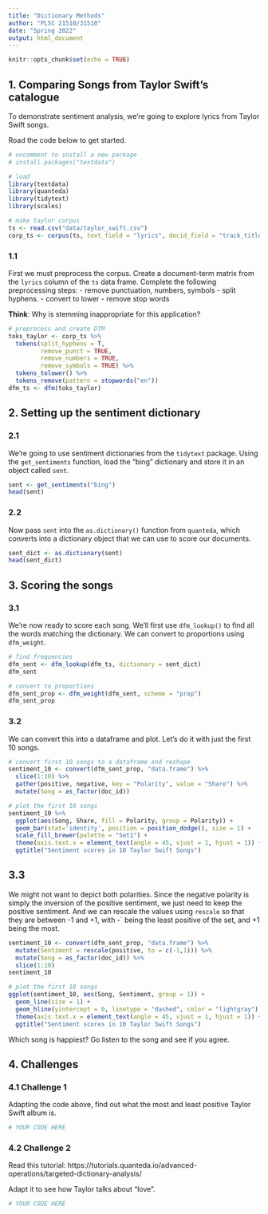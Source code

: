 ```yaml
---
title: "Dictionary Methods"
author: "PLSC 21510/31510"
date: "Spring 2022"
output: html_document
---
```


```r
knitr::opts_chunk$set(echo = TRUE)
```


## 1. Comparing Songs from Taylor Swift's catalogue

To demonstrate sentiment analysis, we're going to explore lyrics from Taylor Swift songs. 

Road the code below to get started.

```r
# uncomment to install a new package
# install.packages("textdata")

# load
library(textdata)
library(quanteda)
library(tidytext)
library(scales)

# make taylor corpus
ts <- read.csv("data/taylor_swift.csv")
corp_ts <- corpus(ts, text_field = "lyrics", docid_field = "track_title")
```

### 1.1 

First we must preprocess the corpus. Create a document-term matrix from the `lyrics` column of the `ts` data frame. Complete the following preprocessing steps:
- remove punctuation, numbers, symbols
- split hyphens.
- convert to lower
- remove stop words

**Think**: Why is stemming inappropriate for this application?

```r
# preprocess and create DTM
toks_taylor <- corp_ts %>%
  tokens(split_hyphens = T,
         remove_punct = TRUE,
         remove_numbers = TRUE,
         remove_symbols = TRUE) %>%
  tokens_tolower() %>% 
  tokens_remove(pattern = stopwords("en")) 
dfm_ts <- dfm(toks_taylor)
```

## 2. Setting up the sentiment dictionary

### 2.1

We're going to use sentiment dictionaries from the `tidytext` package. Using the `get_sentiments` function, load the "bing" dictionary and store it in an object called `sent`. 

```r
sent <- get_sentiments("bing") 
head(sent)
```

### 2.2

Now pass `sent` into the `as.dictionary()` function from `quanteda`, which converts into a dictionary object that we can use to score our documents.

```r
sent_dict <- as.dictionary(sent)
head(sent_dict)
```

## 3. Scoring the songs

### 3.1 

We're now ready to score each song. We'll first use  `dfm_lookup()` to find all the words matching the dictionary. We can convert to proportions using `dfm_weight`.

```r
# find frequencies
dfm_sent <- dfm_lookup(dfm_ts, dictionary = sent_dict)
dfm_sent

# convert to proportions
dfm_sent_prop <- dfm_weight(dfm_sent, scheme = "prop")
dfm_sent_prop
```

### 3.2

We can convert this into a dataframe and plot. Let's do it with just the first 10 songs.

```r
# convert first 10 songs to a dataframe and reshape
sentiment_10 <- convert(dfm_sent_prop, "data.frame") %>%
  slice(1:10) %>%
  gather(positive, negative, key = "Polarity", value = "Share") %>% 
  mutate(Song = as_factor(doc_id)) 

# plot the first 10 songs
sentiment_10 %>%
  ggplot(aes(Song, Share, fill = Polarity, group = Polarity)) +
  geom_bar(stat='identity', position = position_dodge(), size = 1) +
  scale_fill_brewer(palette = "Set1") + 
  theme(axis.text.x = element_text(angle = 45, vjust = 1, hjust = 1)) + 
  ggtitle("Sentiment scores in 10 Taylor Swift Songs")
```

## 3.3

We might not want to depict both polarities. Since the negative polarity is simply the inversion of the positive sentiment, we just need to keep the positive sentiment. And we can rescale the values using `rescale` so that they are between -1 and +1, with -` being the least positive of the set, and +1 being the most.

```r
sentiment_10 <- convert(dfm_sent_prop, "data.frame") %>%
  mutate(Sentiment = rescale(positive, to = c(-1,1))) %>% 
  mutate(Song = as_factor(doc_id)) %>%
  slice(1:10)
sentiment_10

# plot the first 10 songs
ggplot(sentiment_10, aes(Song, Sentiment, group = 1)) + 
  geom_line(size = 1) +
  geom_hline(yintercept = 0, linetype = "dashed", color = "lightgray") +
  theme(axis.text.x = element_text(angle = 45, vjust = 1, hjust = 1)) +
  ggtitle("Sentiment scores in 10 Taylor Swift Songs")
```

Which song is happiest? Go listen to the song and see if you agree.

## 4. Challenges

### 4.1 Challenge 1

Adapting the code above, find out what the most and least positive Taylor Swift album is.

```r
# YOUR CODE HERE
```

### 4.2 Challenge 2

Read this tutorial: https://tutorials.quanteda.io/advanced-operations/targeted-dictionary-analysis/

Adapt it to see how Taylor talks about "love".

```r
# YOUR CODE HERE
```

